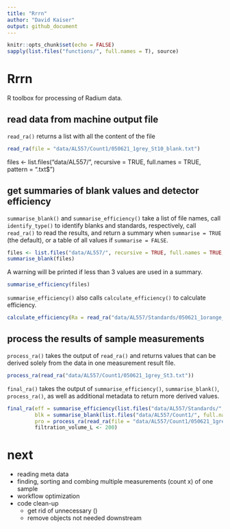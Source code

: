 ```yaml
---
title: "Rrrn"
author: "David Kaiser"
output: github_document
---
```


```r
knitr::opts_chunk$set(echo = FALSE)
sapply(list.files("functions/", full.names = T), source)
```

# Rrrn
R toolbox for processing of Radium data.

## read data from machine output file
`read_ra()` returns a list with all the content of the file

```r
read_ra(file = "data/AL557/Count1/050621_1grey_St10_blank.txt")
```

files <- list.files("data/AL557/", recursive = TRUE, full.names = TRUE, pattern = ".txt$")

## get summaries of blank values and detector efficiency 
`summarise_blank()` and `summarise_efficiency()` take a list of file names, call `identify_type()` to identify blanks and standards, respectively, call `read_ra()` to read the results, and return a summary when `summarise = TRUE` (the default), or a table of all values if `summarise = FALSE`.

```r
files <- list.files("data/AL557/", recursive = TRUE, full.names = TRUE, pattern = ".txt$")
summarise_blank(files)
```

A warning will be printed if less than 3 values are used in a summary.

```r
summarise_efficiency(files)
```

`summarise_efficiency()` also calls `calculate_efficiency()` to calculate efficiency.

```r
calculate_efficiency(Ra = read_ra("data/AL557/Standards/050621_1orange_223Rastandard.txt"))
```

## process the results of sample measurements
`process_ra()` takes the output of `read_ra()` and returns values that can be derived solely from the data in one measurement result file.

```r
process_ra(read_ra("data/AL557/Count1/050621_1grey_St3.txt"))
```

`final_ra()` takes the output of `summarise_efficiency()`, `summarise_blank()`, `process_ra()`, as well as additional metadata to return more derived values.

```r
final_ra(eff = summarise_efficiency(list.files("data/AL557/Standards/", full.names = TRUE)),
         blk = summarise_blank(list.files("data/AL557/Count1/", full.names = TRUE)),
         pro = process_ra(read_ra(file = "data/AL557/Count1/050621_1grey_St3.txt")),
         filtration_volume_L <- 200)
```

# next
- reading meta data
- finding, sorting and combing multiple measurements (count x) of one sample
- workflow optimization
- code clean-up 
  - get rid of unnecessary ()
  - remove objects not needed downstream